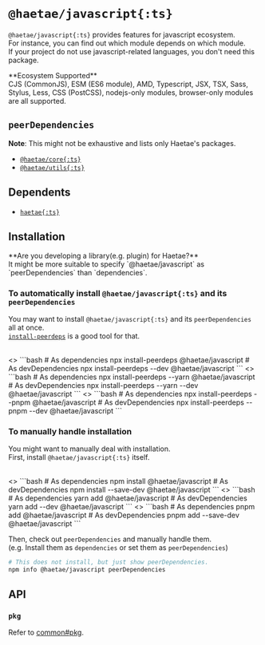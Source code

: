 
# `@haetae/javascript{:ts}`

`@haetae/javascript{:ts}` provides features for javascript ecosystem.<br/>
For instance, you can find out which module depends on which module.<br/>
If your project do not use javascript-related languages, you don't need this package.

<Callout>
  **Ecosystem Supported**<br />
  CJS (CommonJS), ESM (ES6 module), AMD, Typescript, JSX, TSX, Sass, Stylus,
  Less, CSS (PostCSS), nodejs-only modules, browser-only modules are all supported.
</Callout>

## `peerDependencies`

**Note**: This might not be exhaustive and lists only Haetae's packages.

- [`@haetae/core{:ts}`](./haetae-core)
- [`@haetae/utils{:ts}`](./haetae-utils)

## Dependents

- [`haetae{:ts}`](./haetae)

## Installation

<Callout>
  **Are you developing a library(e.g. plugin) for Haetae?** <br />
  It might be more suitable to specify `@haetae/javascript` as `peerDependencies` than `dependencies`.
</Callout>

### To automatically install `@haetae/javascript{:ts}` and its `peerDependencies`

You may want to install `@haetae/javascript{:ts}` and its `peerDependencies` all at once. <br/>
[`install-peerdeps`](https://www.npmjs.com/package/install-peerdeps) is a good tool for that.

<br/>

<PkgManagerTabs>
  <>
    ```bash
    # As dependencies
    npx install-peerdeps @haetae/javascript
    # As devDependencies
    npx install-peerdeps --dev @haetae/javascript
    ```
  </>
  <>
    ```bash
    # As dependencies
    npx install-peerdeps --yarn @haetae/javascript
    # As devDependencies
    npx install-peerdeps --yarn --dev @haetae/javascript
    ```
  </>
  <>
    ```bash
    # As dependencies
    npx install-peerdeps --pnpm @haetae/javascript
    # As devDependencies
    npx install-peerdeps --pnpm --dev @haetae/javascript
    ```
  </>
</PkgManagerTabs>

### To manually handle installation

You might want to manually deal with installation.<br/>
First, install `@haetae/javascript{:ts}` itself.

<br/>

<PkgManagerTabs>
  <>
    ```bash
    # As dependencies
    npm install @haetae/javascript
    # As devDependencies
    npm install --save-dev @haetae/javascript
    ```
  </>
  <>
    ```bash
    # As dependencies
    yarn add @haetae/javascript
    # As devDependencies
    yarn add --dev @haetae/javascript
    ```
  </>
  <>
    ```bash
    # As dependencies
    pnpm add @haetae/javascript
    # As devDependencies
    pnpm add --save-dev @haetae/javascript
    ```
  </>
</PkgManagerTabs>

Then, check out `peerDependencies` and manually handle them.<br/>
(e.g. Install them as `dependencies` or set them as `peerDependencies`)

```bash
# This does not install, but just show peerDependencies.
npm info @haetae/javascript peerDependencies
```

## API

### `pkg`

Refer to [common#pkg](./common#pkg).

